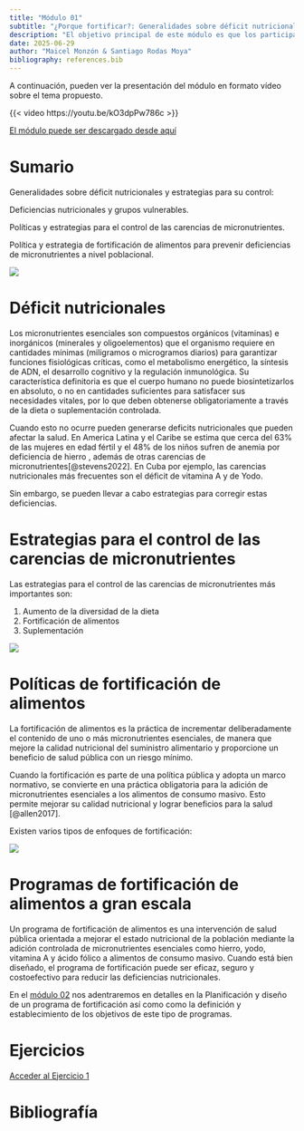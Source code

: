 ```yaml
---
title: "Módulo 01"
subtitle: "¿Porque fortificar?: Generalidades sobre déficit nutricionales y estrategias para su control"
description: "El objetivo principal de este módulo es que los participantes conozcan los fundamentos para diseñar estrategias de fortificación de alimentos, basadas en políticas públicas, para reducir deficiencias de micronutrientes en grupos vulnerables"
date: 2025-06-29
author: "Maicel Monzón & Santiago Rodas Moya"
bibliography: references.bib
---
```


A continuación, pueden ver la presentación del módulo en formato vídeo sobre el tema propuesto.

{{< video https://youtu.be/kO3dpPw786c >}}

[El módulo puede ser descargado desde aquí](/static/videos/videomodulo01.zip)

# Sumario

Generalidades sobre déficit nutricionales y estrategias para su control:

Deficiencias nutricionales y grupos vulnerables.

Políticas y estrategias para el control de las carencias de micronutrientes.

Política y estrategia de fortificación de alimentos para prevenir deficiencias de micronutrientes a nivel poblacional.

![](/static/images/micro1.png)

# Déficit nutricionales

Los micronutrientes esenciales son compuestos orgánicos (vitaminas) e inorgánicos (minerales y oligoelementos) que el organismo requiere en cantidades mínimas (miligramos o microgramos diarios) para garantizar funciones fisiológicas críticas, como el metabolismo energético, la síntesis de ADN, el desarrollo cognitivo y la regulación inmunológica. Su característica definitoria es que el cuerpo humano no puede biosintetizarlos en absoluto, o no en cantidades suficientes para satisfacer sus necesidades vitales, por lo que deben obtenerse obligatoriamente a través de la dieta o suplementación controlada.

Cuando esto no ocurre pueden generarse deficits nutricionales que pueden afectar la salud. En America Latina y el Caribe se estima que cerca del 63% de las mujeres en edad fértil y el 48% de los niños sufren de anemia por deficiencia de hierro , además de otras carencias de micronutrientes[@stevens2022]. En Cuba por ejemplo, las carencias nutricionales más frecuentes son el déficit de vitamina A y de Yodo.

Sin embargo, se pueden llevar a cabo estrategias para corregir estas deficiencias.

# Estrategias para el control de las carencias de micronutrientes

Las estrategias para el control de las carencias de micronutrientes más importantes son:

1.  Aumento de la diversidad de la dieta
2.  Fortificación de alimentos
3.  Suplementación

![](/static/images/mod01estrategias.png)






# Políticas de fortificación de alimentos

La fortificación de alimentos es la práctica de incrementar deliberadamente el contenido de uno o más micronutrientes esenciales, de manera que mejore la calidad nutricional del suministro alimentario y proporcione un beneficio de salud pública con un riesgo mínimo.

Cuando la fortificación es parte de una política pública y adopta un marco normativo, se convierte en una práctica obligatoria para la adición de micronutrientes esenciales a los alimentos de consumo masivo. Esto permite mejorar su calidad nutricional y lograr beneficios para la salud [@allen2017].

Existen varios tipos de enfoques de fortificación:

![](/static/images/mod01tiposfort.png)



# Programas de fortificación de alimentos a gran escala

Un programa de fortificación de alimentos es una intervención de salud pública orientada a mejorar el estado nutricional de la población mediante la adición controlada de micronutrientes esenciales como hierro, yodo, vitamina A y ácido fólico a alimentos de consumo masivo. Cuando está bien diseñado, el programa de fortificación puede ser eficaz, seguro y costoefectivo para reducir las deficiencias nutricionales.


En el [módulo 02](../../modulos/tema01/modulo02.qmd)  nos adentraremos en detalles en la Planificación y diseño de un programa de fortificación así como como la definición y establecimiento de los objetivos de este tipo de programas.


# Ejercicios

[Acceder al Ejercicio 1](../../ejercicios/tema01/ejercicio01.qmd)



# Bibliografía
